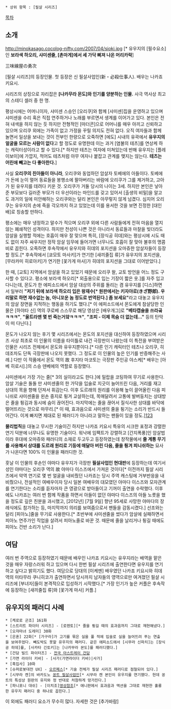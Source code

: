  * 상위 항목 : [필살 시리즈]

[[목차]]

== 소개 ==

http://minokasago.cocolog-nifty.com/2007/04/sioki.jpg
[* 유우지의 [필수요소]인 '''보라색 하오리, 샤미센줄, [촌마게]에서 세 가닥 삐져 나온 머리카락''']

三味線屋の勇次

[필살 시리즈]의 등장인물. 첫 등장은 신 필살사업인(新・必殺仕事人). 배우는 나카죠 키요시.

시리즈의 상징으로 자리잡은 '''[나카무라 몬도]와 인기를 양분하는 인물.''' 사극 역사상 최고의 스테디 셀러 중 한 명.

평상시에는 어머니이자, 샤미센 스승인 [오리쿠]와 함께 [샤미센]집을 운영하고 있으며 샤미센을 수리 혹은 직접 연주하거나 노래를 부르면서 생계를 이어가고 있다. 본인은 전혀 내색을 하지 않는 듯 하지만 전형적인 [마더콘]으로 어머니를 매우 아끼고 신뢰하고 있으며 오리쿠 외에는 가족이 없고 가정을 꾸릴 의지도 전혀 없다. 오직 여자들과 함께 놀면서 일상을 보내는 것이 전부인 한량으로 오죽하면 [에도] 시내의 유곽에서 '''유우지의 얼굴을 모르는 사람이 없다'''고 할 정도로 유명한데 이는 과거 [염불의 테츠]를 연상케 하는 캐릭터성이라고 할 수 있다.[* 하지만 테츠는 여자에 미쳐있는데 반해 유우지는 [플레이보이]에 가깝지, 적어도 테츠처럼 아무 여자나 붙잡고 관계를 맺지는 않는다. '''테츠는 어린애 빼고는 다 좋아한다.''']

사실 '''오리쿠의 친아들이 아니라''', 오리쿠와 동업하던 암살자 토베에의 아들이다. 토베에가 돈에 눈이 멀어 동료들을 봉행소에 팔아버리는 바람에 오리쿠가 그를 제거하고, 고아가 된 유우지를 데려다 키운 것. 오리쿠가 거둘 당시의 나이는 3세. 하지만 본인은 낳아준 부모보다 길러준 부모가 더 우선이라는 마인드를 갖고 있어서 [출생의 비밀]을 알고도 과거의 일에 미안해하는 오리쿠와는 달리 본인은 아무렇지 않게 넘겼다. 심지어 오리쿠는 유우지의 손에 죽을 각오까지 하고 있었는데 이를 용서한 것을 보면 진정한 [대인배]로 칭송할 만하다.

평소에는 매우 냉정하고 말수가 적으며 오리쿠 외에 다른 사람들에게 전혀 마음을 열지 않는 폐쇄적인 성격이다. 하지만 천성이 나쁜 것은 아니라서 동료들과 마찰을 빚더라도 암살을 실행할 적에는 호흡이 매우 잘 맞으며 특히, [장식공 히데]와는 평상시에 시도 때도 없이 자주 싸우지만 정작 암살 임무에 들어가면 너무나도 호흡이 잘 맞아 불후의 명콤비로 꼽힌다. 오죽하면 후속작에서 유우지와 히데의 포지션을 오마쥬한 암살자들이 등장할 정도.[* 후속작에서 [쿄모토 마사키]가 연기한 [새끼줄집 류]가 유우지의 포지션을, [무라카미 히로아키]가 연기한 [꽃가게 마사]가 히데의 포지션을 그대로 이어받았다.]

한 때, [교토] 지역에서 암살을 하고 있었기 때문에 오리쿠 왈, 교토 방언을 어느 정도 구사할 수 있다고. 평소에 보라색 하오리[* 외출용으로 입는 기장이 짧은 옷.]를 자주 입고 다니는데, 몬도가 한 에피소드에서 암살 대상의 주위를 돌리는 겸 유우지를 [디스]하면서 일부러 '''"저기 뒤에 보라색 하오리 입은 왕재수[* 원판에서는 키자야로(きざ野郎). 우리말로 하면 재수없는 놈, 아니꼬운 놈 정도로 번역된다.] 좀 보세요"'''라고 대놓고 유우지의 암살 장면을 지적하는 행동을 하기도 했다.[* 이 에피소드에서 몬도에게 참살당한 인물은 [하야타 신] 역의 쿠로베 스스무로 해당 영상은 [배우개그]로 '''"베타캡슐을 쓰라곸ㅋㅋㅋ"''', '''"울트라맨 몇 번 죽는거얔ㅋㅋㅋ"''', '''"조피 - 이제 목숨 더 없는데..."''' 등의 탄막이 떠 다닌다.]

몬도가 나오지 않는 후기 몇 시리즈에서는 몬도의 포지션을 대신하여 등장하였으며 시리즈 사상 최초로 이 인물의 이름을 타이틀로 내건 극장판이 나왔는데 이 특전을 부여받은 인물은 시리즈 전체에서 몬도와 유우지뿐이다.[* 다른 인기 캐릭터인 테츠나 오리쿠, 히데조차도 단독 극장판에 나오지 못했다. 그 정도로 이 인물의 높은 인기를 반증해주는 사례.] 다만 이 작품에서 몬도 역의 故 후지타 마코토는 극장판 주인공 야스케[* 배우는 [아베 히로시].]의 스승 덴베에의 역할로 등장했다.

샤미센에서 가장 가는 줄[* 3의 실이라고도 한다.]에 밀랍을 코팅하여 무기로 사용한다. 암살 기술은 돌돌 만 샤미센줄의 한 가닥을 입술로 지긋이 늘어뜨린 다음, 거리를 재고 상대의 목을 향해 던져서 휘감는다. 이후 도르래의 원리를 이용해 높이 끌어올린 다음 피니쉬로 샤미센줄을 왼손 중지로 튕겨 교살하는데, 목매달려서 고통에 발버둥치는 상대방은 줄을 튕김과 동시에 숨이 끊어진다. 마지막에는 줄을 끊어서 질식사한 상대를 바닥에 떨어뜨리는 것으로 마무리.[* 이 때, 효과음으로 샤미센의 줄을 튕기는 소리가 반드시 들어간다. 이게 빠지면 제대로 된 패러디가 아니라고 말하는 팬들이 있을 정도.][https://www.youtube.com/watch?v=tYNxiBU9XAE 1][http://www.youtube.com/watch?v=Xou8JDKmxfI 2][http://www.nicovideo.jp/watch/sm23486138 3] 

'''물리법칙'''을 대놓고 무시한 기술이긴 하지만 나카죠 키요시 특유의 시크한 표정과 강렬한 연기 덕분에 너무나도 유명한 기술이다. 워낙에 임팩트가 강렬하고 [간지폭풍]인 암살법이라 후대에 오마쥬와 패러디의 소재로 두고두고 등장하였는데 창작물에서 '''줄 계통 무기를 사용해서 상대를 도르래 원리로 기둥에 매달아 버린 다음, 줄을 튕겨 피니쉬하는''' 묘사가 나온다면 100% 이 인물을 패러디한 것.

훗날 이 인물의 후손인 야마다 유우지가 극장판 '''필살사업인 현대판'''에 등장하는데 여기서 성인 야마다는 오리쿠 역의 故 야마다 이스즈에서 가져온 것이다[* 이전까지 필살 시리즈에서 악역 연기로 몇 번 얼굴을 내비췄던 나카죠는 당시 주역 캐스팅에 거부반응을 내비췄으나, 전설적인 여배우이자 당시 일본 여배우의 대모였던 야마다 이스즈와 모자관계를 연기한다는 소리를 듣자마자 큰 영광으로 받아들이고 기꺼이 출연을 수락했다. 이후에도 나카죠는 여러 번 함께 작품을 하면서 아들이 없던 야마다 이스즈의 아들 노릇을 했을 정도로 깊은 친분을 과시했고, [2012년] [7월 9일] 향년 95세로 사망한 야마다의 장례식에도 참가하는 등, 마지막까지 의리를 보여줌으로서 팬들을 감동시켰다.] 선조와는 달리 [피아노]줄을 무기로 사용한다.[* 초반부에 샤미센줄을 썼다가 암살에 실패하면서 피아노 연주가인 직업을 살려서 피아노줄로 바꾼 것. 때문에 줄을 날리거나 튕길 때에도 피아노 건반 소리가 난다.] 

== 여담 ==

여러 번 주역으로 등장하였기 때문에 배우인 나카죠 키요시는 유우지라는 배역을 맡은 것을 매우 자랑스러워 하고 있으며 다시 한번 필살 시리즈에 출연한다면 유우지를 연기하고 싶다고 밝히기도 했다. 여담으로 당대의 [이케멘] 배우였던 나카죠 키요시와 히데 역의 미타무라 쿠니히코가 출연하면서 당시까지 남자들의 영역으로만 여겨졌던 필살 시리즈에 [부녀자]들이 본격적으로 입성하기 시작했다.[* 가장 인기가 높은 커플은 후속작에 등장하는 [새끼줄집 류]와 [꽃가게 마사] 커플.] 

== 유우지의 패러디 사례 ==
 * [케로로 군조] 161화
 * [스트리트 파이터 시리즈] - [로렌토][* 줄을 튕길 때의 효과음까지 그대로 재현해냈다.]
 * [오쟈마녀 도레미] 30화
 * [은혼] 22화[* [가구라]가 고기를 묶은 실을 풀 적에 입술로 실을 늘어뜨려 푸는 연출을 보여주었다. 빼도박도 못할 유우지의 패러디. 같은 에피소드에서 [시무라 신파치]는 [장식공 히데]를, [사카타 긴토키]는 [나카무라 몬도]를 패러디했다.]
 * [건담 빌드 파이터즈] - [[전국 아스트레이 건담]]
 * [가면 라이더 키바] - [사가(가면라이더 키바)|사가]
 * [흑집사] 10화
 * [슈퍼로봇대전 UX] - [[오르페스]][* 기술 전체가 필살 시리즈 패러디로 점철되어 있다.]
 * [시무라 켄]의 바카도노 [http://www.youtube.com/watch?v=hazysevp9N4 꽁트 필살사업인][* 시무라 켄 본인이 유우지를 연기했다. 헌데 꽁트의 특성상 원판의 유지와 정 반대로 처참하게 망가진다.]
 * [파니포니 대쉬] - [이치조][http://www.nicovideo.jp/watch/sm4923329 영상참조][* 애니판에서 효과음과 액션을 그대로 재현한 훌륭한 유우지 패러디 중 하나로 꼽힌다.]

이 외에도 패러디 요소가 무수히 많다. 자세한 것은 [추가바람]
